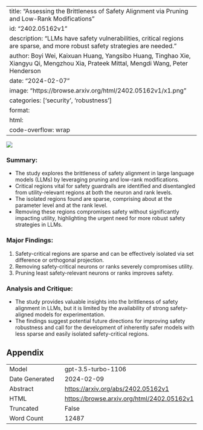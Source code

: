 
---
title: "Assessing the Brittleness of Safety Alignment via Pruning and Low-Rank Modifications"
id: "2402.05162v1"
description: "LLMs have safety vulnerabilities, critical regions are sparse, and more robust safety strategies are needed."
author: Boyi Wei, Kaixuan Huang, Yangsibo Huang, Tinghao Xie, Xiangyu Qi, Mengzhou Xia, Prateek Mittal, Mengdi Wang, Peter Henderson
date: "2024-02-07"
image: "https://browse.arxiv.org/html/2402.05162v1/x1.png"
categories: ['security', 'robustness']
format:
  html:
    code-overflow: wrap
---

![](https://browse.arxiv.org/html/2402.05162v1/x1.png)

### **Summary:**
- The study explores the brittleness of safety alignment in large language models (LLMs) by leveraging pruning and low-rank modifications.
- Critical regions vital for safety guardrails are identified and disentangled from utility-relevant regions at both the neuron and rank levels.
- The isolated regions found are sparse, comprising about  at the parameter level and  at the rank level.
- Removing these regions compromises safety without significantly impacting utility, highlighting the urgent need for more robust safety strategies in LLMs.

### Major Findings:
1. Safety-critical regions are sparse and can be effectively isolated via set difference or orthogonal projection.
2. Removing safety-critical neurons or ranks severely compromises utility.
3. Pruning least safety-relevant neurons or ranks improves safety.

### Analysis and Critique:
- The study provides valuable insights into the brittleness of safety alignment in LLMs, but it is limited by the availability of strong safety-aligned models for experimentation.
- The findings suggest potential future directions for improving safety robustness and call for the development of inherently safer models with less sparse and easily isolated safety-critical regions.

## Appendix

|          |          |
|----------|----------|
| Model     | gpt-3.5-turbo-1106       |
| Date Generated     | 2024-02-09       |
| Abstract | [https://arxiv.org/abs/2402.05162v1](https://arxiv.org/abs/2402.05162v1)        |
| HTML     | [https://browse.arxiv.org/html/2402.05162v1](https://browse.arxiv.org/html/2402.05162v1)       |
| Truncated       | False       |
| Word Count       | 12487       |